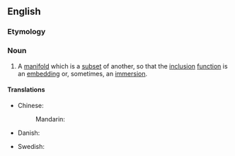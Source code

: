 ==English==
{{wikipedia}}

===Etymology===
{{prefix|en|sub|manifold}}

===Noun===
{{en-noun}}

# {{label|en|topology}} A [[manifold]] which is a [[subset]] of another, so that the [[inclusion]] [[function]] is an [[embedding]] or, sometimes, an [[immersion]].

====Translations====
{{trans-top|manifold which is a subset of another}}
* Chinese:
*: Mandarin: {{t|cmn|子流形|tr=zǐ liúxíng|sc=Hani}}
* Danish: {{t|da|delmangfoldighed|c}}
{{trans-mid}}
* Swedish: {{t|sv|delmångfald|c}}
{{trans-bottom}}